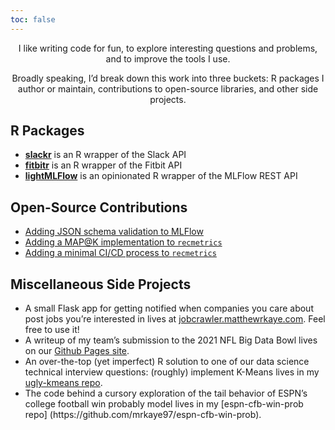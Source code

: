 ```yaml
---
toc: false
---
```


<center>
I like writing code for fun, to explore interesting questions and problems, and to improve the tools I use. 

Broadly speaking, I'd break down this work into three buckets: R packages I author or maintain, contributions to open-source libraries, and other side projects.
</center>

R Packages
-------------------------------------

* **[slackr](https://matthewrkaye.com/slackr/)** is an R wrapper of the Slack API
* **[fitbitr](https://matthewrkaye.com/fitbitr/)** is an R wrapper of the Fitbit API
* **[lightMLFlow](https://github.com/collegevine/lightMLFlow)** is an opinionated R wrapper of the MLFlow REST API

Open-Source Contributions
-------------------------------------
* [Adding JSON schema validation to MLFlow](https://github.com/mlflow/mlflow/pull/5458)
* [Adding a MAP@K implementation to `recmetrics`](https://github.com/statisticianinstilettos/recmetrics/pull/50)
* [Adding a minimal CI/CD process to `recmetrics`](https://github.com/statisticianinstilettos/recmetrics/pull/52)

Miscellaneous Side Projects
-------------------------------------
* A small Flask app for getting notified when companies you care about post jobs you're interested in lives at [jobcrawler.matthewrkaye.com](https://jobcrawler.matthewrkaye.com). Feel free to use it!
* A writeup of my team's submission to the 2021 NFL Big Data Bowl lives on our [Github Pages site](https://hjmbigdatabowl.github.io/bdb2021/articles/submission.html).
* An over-the-top (yet imperfect) R solution to one of our data science technical interview questions: (roughly) implement K-Means lives in my [ugly-kmeans repo](https://github.com/mrkaye97/ugly-kmeans).
* The code behind a cursory exploration of the tail behavior of ESPN's college football win probably model lives in my [espn-cfb-win-prob repo] (https://github.com/mrkaye97/espn-cfb-win-prob).
